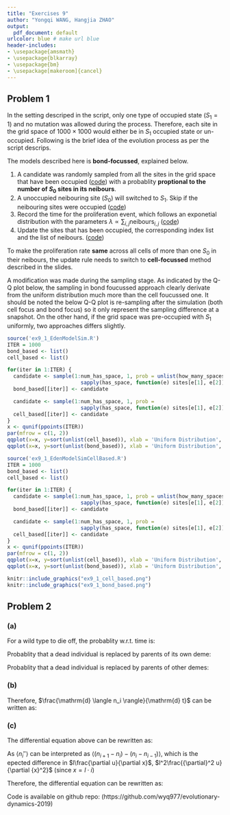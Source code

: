 ```yaml
---
title: "Exercises 9"
author: "Yongqi WANG, Hangjia ZHAO"
output:
  pdf_document: default
urlcolor: blue # make url blue
header-includes:
- \usepackage{amsmath}
- \usepackage{blkarray}
- \usepackage{bm}
- \usepackage[makeroom]{cancel}
---
```


\newcommand{\od}[2]{\frac{\mathrm{d} #1}{\mathrm{d} #2}}
\newcommand{\pd}[2]{\frac{\partial #1}{\partial #2}}
\newcommand{\pdsec}[2]{\frac{{\partial}^2 #1}{\partial {#2}^2}}


## Problem 1

In the setting descriped in the script, only one type of occupied state ($S_1 = 1$) and no mutation was allowed during the process. Therefore, each site in the grid space of $1000 \times 1000$ would either be in $S_1$ occupied state or un-occupied. Following is the brief idea of the evolution process as per the script descrips.

The models described here is __bond-focussed__, explained below.

1. A candidate was randomly sampled from all the sites in the grid space that have been occupied ([code](https://github.com/robjohnnoble/EdenModel/blob/9c4524d1183cc1b0429f27dbdb98d5908dc1b587/EdenModelSim.R#L74)) with a probablity __proptional to the number of $S_0$ sites in its neibours__.
2. A unoccupied neibouring site ($S_0$) will switched to $S_1$.
  Skip if the neibouring sites were occupied ([code](https://github.com/robjohnnoble/EdenModel/blob/9c4524d1183cc1b0429f27dbdb98d5908dc1b587/EdenModelSim.R#L84))
3. Record the time for the proliferation event, which follows an exponetial distribution with the parameters $\lambda \propto \sum_{i,j} \text{neibours}_{i,j}$ ([code](https://github.com/robjohnnoble/EdenModel/blob/9c4524d1183cc1b0429f27dbdb98d5908dc1b587/EdenModelSim.R#L99))
4. Update the sites that has been occupied, the corresponding index list and the list of neibours. ([code](https://github.com/robjohnnoble/EdenModel/blob/9c4524d1183cc1b0429f27dbdb98d5908dc1b587/EdenModelSim.R#L110))

To make the proliferation rate __same__ across all cells of more than one $S_0$ in their neibours, the update rule needs to switch to __cell-focussed__ method described in the slides.

A modification was made during the sampling stage. As indicated by the Q-Q plot below, the sampling in bond foucussed approach clearly derivate from the uniform distribution much more than the cell foucussed one. It should be noted the below Q-Q plot is re-sampling after the simulation (both cell focus and bond focus) so it only represent the sampling difference at a snapshot. On the other hand, if the grid space was pre-occupied with $S_1$ uniformly, two approaches differs slightly.

```r
source('ex9_1_EdenModelSim.R')
ITER = 1000
bond_based <- list()
cell_based <- list()

for(iter in 1:ITER) {
  candidate <- sample(1:num_has_space, 1, prob = unlist(how_many_spaces) * 
                        sapply(has_space, function(e) sites[e[1], e[2]]))
  bond_based[[iter]] <- candidate

  candidate <- sample(1:num_has_space, 1, prob = 
                        sapply(has_space, function(e) sites[e[1], e[2]]))
  cell_based[[iter]] <- candidate
}
x <- qunif(ppoints(ITER))
par(mfrow = c(1, 2))
qqplot(x=x, y=sort(unlist(cell_based)), xlab = 'Uniform Distribution', ylab='Cell Based')
qqplot(x=x, y=sort(unlist(bond_based)), xlab = 'Uniform Distribution', ylab='Bond Based')
```

```r
source('ex9_1_EdenModelSimCellBased.R')
ITER = 1000
bond_based <- list()
cell_based <- list()

for(iter in 1:ITER) {
  candidate <- sample(1:num_has_space, 1, prob = unlist(how_many_spaces) * 
                        sapply(has_space, function(e) sites[e[1], e[2]]))
  bond_based[[iter]] <- candidate

  candidate <- sample(1:num_has_space, 1, prob = 
                        sapply(has_space, function(e) sites[e[1], e[2]]))
  cell_based[[iter]] <- candidate
}
x <- qunif(ppoints(ITER))
par(mfrow = c(1, 2))
qqplot(x=x, y=sort(unlist(cell_based)), xlab = 'Uniform Distribution', ylab='Cell Based')
qqplot(x=x, y=sort(unlist(bond_based)), xlab = 'Uniform Distribution', ylab='Bond Based')
```


```r
knitr::include_graphics("ex9_1_cell_based.png")
knitr::include_graphics("ex9_1_bond_based.png")
```

## Problem 2

### (a)

For a wild type to die off, the probablity w.r.t. time is:

\begin{align}
p = \dfrac{1 - r^{-1}}{1 - r^{-N}}
\end{align}

Probablity that a dead individual is replaced by parents of its own deme:
\begin{align}
W_i^{+(local)}(\bm{n}) = (1 - m) \cdot \dfrac{\mu (1 + s) \cdot (N - n_i)}{N}
\end{align}

Probablity that a dead individual is replaced by parents of other demes:
\begin{align}
W_i^{+(neibours)}(\bm{n}) = \dfrac{m}{2} \cdot \dfrac{\mu (1 + s) \cdot (N - n_i)}{N}
\end{align}

### (b)

\begin{align}
W_i^{+}(\bm{n}) - W_i^{-}(\bm{n})
&= \frac{\mu(1 + s)}{N} (N- n_i)[n_i + \frac{m}{2}n_i''] - \frac{\mu n_i}{N}[(N-n_i)- \frac{m}{2}n_i''] \\
&= \frac{\mu}{N}\Bigg[(1+s)(N-n_i)[n_i + \frac{m}{2}n_i''] - n_i(N-n_i)+n_i\frac{m}{2}n_i'' \Bigg] \\
&= \frac{\mu}{N}\Bigg[s(N-n_i)n_i + (1+s)(N-n_i)\frac{m}{2}n_i'' +n_i\frac{m}{2}n_i'' \Bigg] \\
&= \frac{\mu}{N}\Bigg[s(N-n_i)n_i + s(N-n_i)\frac{m}{2}n_i'' + N\frac{m}{2}n_i'' - \cancel{n_i\frac{m}{2}n_i''} + \cancel{n_i\frac{m}{2}n_i''} \Bigg] \\
&= \frac{\mu}{N}\Bigg[s(N-n_i)(n_i + \frac{m}{2}n_i'') + N\frac{m}{2}n_i'' \Bigg]
\end{align}

Therefore, $\od{\langle n_i \rangle}{t}$ can be written as:
\begin{align}
\od{\langle W_i^{+}(\bm{n}) - W_i^{-}(\bm{n}) \rangle}{t}
&= \langle\frac{\mu}{N}\Bigg[s(N-n_i)(n_i + \frac{m}{2}n_i'') + N\frac{m}{2}n_i'' \Bigg] \rangle \\
&= \dfrac{\mu m }{2}\langle n_i'' \rangle + \frac{s\mu}{N}(N-\langle n_i \rangle)(\langle u_i \rangle + \frac{m}{2} \langle n_i'' \rangle)
\end{align}

### (c)

The differential equation above can be rewritten as:

\begin{align}
s(1- \frac{1}{N}\langle n_i \rangle)(\frac{1}{N}\langle u_i \rangle) +
\dfrac{\mu m }{2}\langle n_i'' \rangle +
s(1- \frac{1}{N}\langle n_i \rangle)(\frac{m}{2} \langle n_i'' \rangle)
\end{align}

As $\langle n_i'' \rangle$ can be interpreted as $\Big\langle (n_{i+1} - n_i) - (n_i-n_{i-1}) \Big\rangle$, which is the epected difference in $l\pd{u}{x}$, $l^2\pdsec{u}{x}$ (since $x = l\cdot i$)

Therefore, the differential equation can be rewritten as:
\begin{align}
\pd{u}{t}
&= \frac{\mu m}{2}l^2\pdsec{u}{x} + s\mu(1-u)(u - \frac{m}{2}l^2\pdsec{u}{x}) \\
&= \frac{\mu m}{2}(1 + s(1-u))l^2\pdsec{u}{x} + s\mu(1-u)u
\end{align}



Code is available on github repo:
(https://github.com/wyq977/evolutionary-dynamics-2019)
